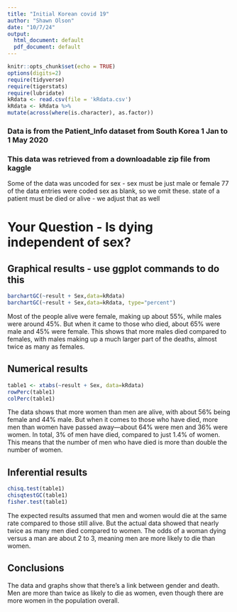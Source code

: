 ```yaml
---
title: "Initial Korean covid 19"
author: "Shawn Olson"
date: "10/7/24"
output:
  html_document: default
  pdf_document: default
---
```


```r
knitr::opts_chunk$set(echo = TRUE)
options(digits=2)
require(tidyverse)
require(tigerstats)
require(lubridate)
kRdata <- read.csv(file = 'kRdata.csv')
kRdata <- kRdata %>%
mutate(across(where(is.character), as.factor))

```
### Data is from the Patient_Info dataset from South Korea 1 Jan to 1 May 2020
### This data was retrieved from a downloadable zip file from kaggle

Some of the data was uncoded for sex - sex must be just male or female
77 of the data entries were coded sex  as blank, so we omit these.
state of a patient must be died or alive - we adjust that as well   
  
# Your Question - Is dying independent of sex?






## Graphical results - use ggplot commands to do this  


```r
barchartGC(~result + Sex,data=kRdata)
barchartGC(~result + Sex,data=kRdata, type="percent")

```
  





  
  Most of the people alive were female, making up about 55%, while males were around 45%. But when it came to those who died, about 65% were male and 45% were female. This shows that more males died compared to females, with males making up a much larger part of the deaths, almost twice as many as females.
  
  
## Numerical results

```r
table1 <- xtabs(~result + Sex, data=kRdata)
rowPerc(table1)
colPerc(table1)
```

The data shows that more women than men are alive, with about 56% being female and 44% male. But when it comes to those who have died, more men than women have passed away—about 64% were men and 36% were women. In total, 3% of men have died, compared to just 1.4% of women. This means that the number of men who have died is more than double the number of women.

## Inferential results 

```r
chisq.test(table1)
chisqtestGC(table1)
fisher.test(table1)
```

The expected results assumed that men and women would die at the same rate compared to those still alive. But the actual data showed that nearly twice as many men died compared to women. The odds of a woman dying versus a man are about 2 to 3, meaning men are more likely to die than women.


## Conclusions

The data and graphs show that there's a link between gender and death. Men are more than twice as likely to die as women, even though there are more women in the population overall.

